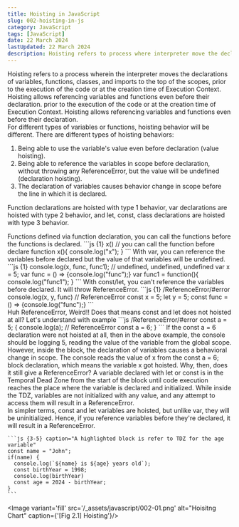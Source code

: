 ```yaml
---
title: Hoisting in JavaScript
slug: 002-hoisting-in-js
category: JavaScript
tags: [JavaScript]
date: 22 March 2024
lastUpdated: 22 March 2024
description: Hoisting refers to process where interpreter move the declaration to the top of the scopes prior to the execution of the code.
---
```

Hoisting refers to a process wherein the interpreter moves the declarations of variables, functions, classes, and imports to the top of the scopes,
prior to the execution of the code or at the creation time of Execution Context. Hoisting allows referencing variables and functions even before their declaration.
prior to the execution of the code or at the creation time of <Link href="/javascript/001-how-javascript-works/#creation-phase">Execution Context</Link>. Hoisting allows referencing variables and functions even before their declaration.
<br/>
For different types of variables or functions, hoisting behavior will be different. There are different types of hoisting behaviors:
1. Being able to use the variable's value even before declaration (value hoisting).
2. Being able to reference the variables in scope before declaration, without throwing any ReferenceError, but the value will be undefined (declaration hoisting).
3. The declaration of variables causes behavior change in scope before the line in which it is declared.

Function declarations are hoisted with type 1 behavior, var declarations are hoisted with type 2 behavior, and let, const, class declarations are hoisted with type 3 behavior.

<SubHeading id="function-hoisting" title="Function declaraion hoisting">
  Functions defined via function declaration, you can call the functions before the functions is declared.
  ```js {1}
  x() // you can call the function before declare
  function x(){
    console.log("x");
  }
  ```

</SubHeading>

<SubHeading id="var-hoisting" title="var hoisting">
  With var, you can reference the variables before declared but the value of that variables will be undefined.
  ```js {1}
  console.log(x, func, func1); // undefined, undefined, undefined
  var x = 5;
  var func = () => {console.log("func");}
  var func1 = function(){
    console.log("func1");
  }
  ```
</SubHeading>

<SubHeading id="const-hoisting" title="const/let hoisting">
  With const/let, you can't reference the variables before declared. It will throw ReferenceError.
  ```js {1} /ReferenceError/#error
  console.log(x, y, func) // ReferenceError
  const x = 5;
  let y = 5;
  const func = () => {console.log("func");}
  ```
  <br/>
  Huh ReferenceError, Weird!! Does that means const and let does not hoisted at all? Let's understand with example
  ```js /ReferenceError/#error
  const a = 5;
  {
    console.log(a); // ReferenceError
    const a = 6;
  }
  ```
  If the const a = 6 declaration were not hoisted at all, then in the above example, the console should be logging 5, reading the value of the variable from the global scope.
  However, inside the block, the declaration of variables causes a behavioral change in scope. The console reads the value of x from the const a = 6; block declaration, which means the variable x got hoisted.
  Why, then, does it still give a ReferenceError?

  <SubHeading id="temporal-dead-zone" title="Temporal Dead Zone(TDZ)">
    A variable declared with let or const is in the Temporal Dead Zone from the start of the block until code execution reaches the place where the variable is declared and initialized.
    While inside the TDZ, variables are not initialized with any value, and any attempt to access them will result in a ReferenceError.
    <br/>
    In simpler terms, const and let variables are hoisted, but unlike var, they will be uninitialized. Hence, if you reference variables before they're declared, it will result in a ReferenceError.

    ```js {3-5} caption="A highlighted block is refer to TDZ for the age variable"
    const name = "John";
    if(name) {
      console.log(`${name} is ${age} years old`);
      const birthYear = 1998;
      console.log(birthYear)
      const age = 2024 - birthYear;
    }
    ```
  </SubHeading>
</SubHeading>

<Image variant='fill' src='/_assets/javascript/002-01.png' alt="Hoisitng Chart" caption={'[Fig 2.1] Hoisting'}/>




